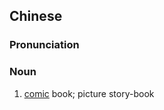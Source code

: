 {{also|公仔书}}
==Chinese==
{{zh-forms|s=公仔书|type=21}}

===Pronunciation===
{{zh-pron
|m=gōngzǐshū
|c=gung1 zai2 syu1
|cat=n
}}

===Noun===
{{zh-noun}}

# {{lb|zh|chiefly|Cantonese}} [[comic]] book; picture story-book